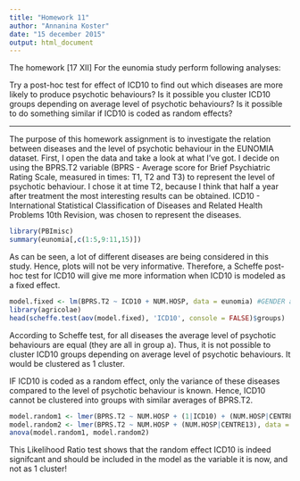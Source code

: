 ```yaml
---
title: "Homework 11"
author: "Annanina Koster"
date: "15 december 2015"
output: html_document
---
```


The homework [17 XII]
For the eunomia study perform following analyses:

Try a post-hoc test for effect of ICD10 to find out which diseases are more likely to produce psychotic behaviours?
Is it possible you cluster ICD10 groups depending on average level of psychotic behaviours?
Is it possible to do something similar if ICD10 is coded as random effects?

---

The purpose of this homework assignment is to investigate the relation between diseases and the level of psychotic behaviour in the EUNOMIA dataset. First, I open the data and take a look at what I've got. I decide on using the BPRS.T2 variable (BPRS - Average score for Brief Psychiatric Rating Scale, measured in times: T1, T2 and T3) to represent the level of psychotic behaviour. I chose it at time T2, because I think that half a year after treatment the most interesting results can be obtained. ICD10 - International Statistical Classification of Diseases and Related Health Problems 10th Revision, was chosen to represent the diseases.

```r

library(PBImisc)
summary(eunomia[,c(1:5,9:11,15)])

```

As can be seen, a lot of different diseases are being considered in this study. Hence, plots will not be very informative. Therefore, a Scheffe post-hoc test for ICD10 will give me more information when ICD10 is modeled as a fixed effect. 

```r

model.fixed <- lm(BPRS.T2 ~ ICD10 + NUM.HOSP, data = eunomia) #GENDER and AGE are not significant when added and CENTRE13 should be coded as a random effect. NUMP.HOSP is significant, so should be added!
library(agricolae)
head(scheffe.test(aov(model.fixed), 'ICD10', console = FALSE)$groups)

```

According to Scheffe test, for all diseases the average level of psychotic behaviours are equal (they are all in group a). Thus, it is not possible to cluster ICD10 groups depending on average level of psychotic behaviours. It would be clustered as 1 cluster.

IF ICD10 is coded as a random effect, only the variance of these diseases compared to the level of psychotic behaviour is known. Hence, ICD10 cannot be clustered into groups with similar averages of BPRS.T2.

```r

model.random1 <- lmer(BPRS.T2 ~ NUM.HOSP + (1|ICD10) + (NUM.HOSP|CENTRE13), data = eunomia, REML = FALSE) #this model was found to be best in the lab.
model.random2 <- lmer(BPRS.T2 ~ NUM.HOSP + (NUM.HOSP|CENTRE13), data = eunomia, REML = FALSE)
anova(model.random1, model.random2)

```

This Likelihood Ratio test shows that the random effect ICD10 is indeed signifcant and should be included in the model as the variable it is now, and not as 1 cluster!

